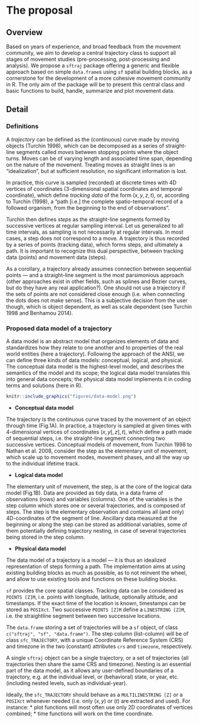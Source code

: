 # The proposal
<!--
This is where the proposal should be outlined. 
-->

## Overview
<!--
At a high-level address what your proposal is and how it will address the problem identified. Highlight any benefits to the R Community that follow from solving the problem. This should be your most compelling section.
-->

Based on years of experience, and broad feedback from the movement
community, we aim to develop a central trajectory class to support all
stages of movement studies (pre-processing, post-processing and
analysis). We propose a `sftraj` package offering a generic and
flexible approach based on simple `data.frame`s using `sf` spatial
building blocks, as a cornerstone for the development of a more
cohesive movement community in R. The only aim of the package will be
to present this central class and basic functions to build, handle,
summarize and plot movement data.


## Detail
<!--
Go into more detail about the specifics of the project and it delivers against the problem.

Depending on project type the detail section should include:

 - [ ] Minimum Viable Product
 - [ ] Architecture
 - [ ] Assumptions
-->


### Definitions

A *trajectory* can be defined as the (continuous) curve made by moving
objects (Turchin 1998), which can be decomposed as a series of
straight-line segments called *moves* between stopping points where
the object turns. Moves can be of varying length and associated time
span, depending on the nature of the movement. Treating moves as
straight lines is an "idealization", but at sufficient resolution, no
significant information is lost.

<!-- Turchin p.129 -->

In practice, this curve is sampled (recorded) at discrete times with
4D vertices of coordinates (3-dimensional spatial coordinates and
temporal coordinate), which define *tracking data* of the form $(x, y,
z, t)$, or, according to Turchin (1998), a "path [i.e.] the complete
spatio-temporal record of a followed organism, from the beginning to
the end of observations".

<!-- Is that the opposite? I.e. path in real world; trajectory sampled? -->

Turchin then defines *steps* as the straight-line segments formed by
successive vertices at regular sampling interval. Let us generalized
to all time intervals, as sampling is not necessarily at regular
intervals. In most cases, a step does not correspond to a move.  A
trajectory is thus recorded by a series of points (tracking data),
which forms steps, and ultimately a path. It is important to recognize
this dual perspective, between tracking data (points) and movement
data (steps).

As a corollary, a trajectory already assumes connection between
sequential points — and a straight-line segment is the most
parsimonious approach (other approaches exist in other fields, such as
splines and Bezier curves, but do they have any real
application?). One should not use a trajectory if the sets of points
are not considered close enough (i.e. when connecting the dots does
not make sense). This is a subjective decision from the user though,
which is object dependent, as well as scale dependent (see Turchin
1998 and Benhamou 2014).


### Proposed data model of a trajectory

A data model is an abstract model that organizes elements of data and
standardizes how they relate to one another and to properties of the
real world entities (here a trajectory). Following the approach of the
ANSI, we can define three kinds of data models: conceptual, logical,
and physical. The conceptual data model is the highest-level model,
and describes the semantics of the model and its scope; the logical
data model translates this into general data concepts; the physical
data model implements it in coding terms and solutions (here in R).

```r
knitr::include_graphics("figures/data-model.png")
```

  * **Conceptual data model**

The trajectory is the continuous curve traced by the movement of an
object through time (Fig.1A). In practice, a trajectory is sampled at
given times with 4-dimensional vertices of coordinates $(x, y [, z],
t)$, which define a path made of sequential steps, i.e. the
straight-line segment connecting two successive vertices. Conceptual
models of movement, from Turchin 1998 to Nathan et al. 2008, consider
the step as the elementary unit of movement, which scale up to
movement modes, movement phases, and all the way up to the individual
lifetime track.

  * **Logical data model**

The elementary unit of movement, the step, is at the core of the
logical data model (Fig.1B). Data are provided as tidy data, in a data
frame of observations (rows) and variables (columns). One of the
variables is the step column which stores one or several trajectories,
and is composed of steps. The step is the elementary observation and
contains all (and only) 4D-coordinates of the segment of
line. Ancillary data measured at the beginning or along the step can
be stored as additional variables, some of them potentially defining
trajectory nesting, in case of several trajectories being stored in
the step column.

  * **Physical data model**

The data model of a trajectory is a model — it is thus an idealized 
representation of steps forming a path. The implementation aims at
using existing building blocks as much as possible, as to not reinvent
the wheel, and allow to use existing tools and functions on these
building blocks.

`sf` provides the core spatial classes. Tracking data can be
considered as `POINTS [Z]M`, i.e. points with longitude, latitude,
optionally altitude, and timestamps. If the exact time of the location
is known, timestamps can be stored as `POSIXct`. Two successive
`POINTS [Z]M` define a `LINESTRING [Z]M`, i.e. the straightline
segment between two successive locations.

The `data.frame` storing a set of trajectories will be a `sf` object,
of class `c("sftraj", "sf", "data.frame")`. The step column
(list-column) will be of class `sfc_TRAJECTORY`, with a unique
Coordinate Reference System (CRS) and timezone in the two (constant)
attributes `crs` and `timezone`, respectively.

A single `sftraj` object can be a single trajectory, or a set of
trajectories (all trajectories then share the same CRS and
timezone). Nesting is an essential part of the data model, as it
allows any user-defined boundaries of a trajectory, e.g. at the
individual level, or (behavioral) state, or year, etc. (including
nested levels, such as individual-year).

Ideally, the `sfc_TRAJECTORY` should behave as a `MULTILINESTRING [Z]`
or a `POSIXct` whenever needed (i.e. only $(x,y)$ or $(t)$ are
extracted and used). For instance:
  * plot functions will most often use only 2D coordinates of vertices
    combined;
  * time functions will work on the time coordinate.


<!-- ### Work in progress -->

<!-- See GitHub issues. -->

<!-- Note (from Mathieu Basille): Check [attribute-geometry-relationship](https://r-spatial.github.io/sf/articles/sf6.html#how-does-sf-deal-with-secondary-geometry-columns), -->
<!-- and how this could be used for interpolation. -->
